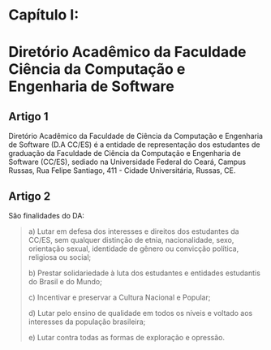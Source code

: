 # **Capítulo I:**

# **Diretório Acadêmico da Faculdade Ciência da Computação e Engenharia de Software**

## **Artigo 1**

Diretório Acadêmico da Faculdade de Ciência da Computação e Engenharia de Software (D.A CC/ES) é a entidade de representação dos estudantes de graduação da Faculdade de Ciência da Computação e Engenharia de Software (CC/ES), sediado na Universidade Federal do Ceará, Campus Russas, Rua Felipe Santiago, 411 - Cidade Universitária, Russas, CE.

## **Artigo 2**

São finalidades do DA:

> a) Lutar em defesa dos interesses e direitos dos estudantes da CC/ES, sem
> qualquer distinção de etnia, nacionalidade, sexo, orientação sexual, identidade de
> gênero ou convicção política, religiosa ou social;
>
> b) Prestar solidariedade à luta dos estudantes e entidades estudantis do Brasil e do
> Mundo;
>
> c) Incentivar e preservar a Cultura Nacional e Popular;
>
> d) Lutar pelo ensino de qualidade em todos os níveis e voltado aos interesses da
> população brasileira;
>
> e) Lutar contra todas as formas de exploração e opressão.
